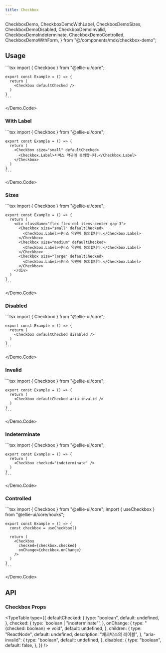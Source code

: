 ```yaml
---
title: Checkbox
---
```


  CheckboxDemo,
  CheckboxDemoWithLabel,
  CheckboxDemoSizes,
  CheckboxDemoDisabled,
  CheckboxDemoInvalid,
  CheckboxDemoIndeterminate,
  CheckboxDemoControlled,
  CheckboxDemoWithForm,
} from "@/components/mdx/checkbox-demo";

## Usage

<Demo>
  <Demo.Preview>
    <CheckboxDemo />
  </Demo.Preview>
  <Demo.Code>
  ```tsx
    import { Checkbox } from "@ellie-ui/core";

    export const Example = () => {
      return (
        <Checkbox defaultChecked />
      )
    }
    ```

  </Demo.Code>
</Demo>

### With Label

<Demo>
  <Demo.Preview>
    <CheckboxDemoWithLabel />
  </Demo.Preview>
  <Demo.Code>
  ```tsx
    import { Checkbox } from "@ellie-ui/core";

    export const Example = () => {
      return (
        <Checkbox size="small" defaultChecked>
          <Checkbox.Label>서비스 약관에 동의합니다.</Checkbox.Label>
        </Checkbox>
      )
    }
    ```

  </Demo.Code>
</Demo>

### Sizes

<Demo>
  <Demo.Preview>
    <CheckboxDemoSizes />
  </Demo.Preview>
  <Demo.Code>
  ```tsx
    import { Checkbox } from "@ellie-ui/core";

    export const Example = () => {
      return (
        <div className="flex flex-col items-center gap-3">
          <Checkbox size="small" defaultChecked>
            <Checkbox.Label>서비스 약관에 동의합니다.</Checkbox.Label>
          </Checkbox>
          <Checkbox size="medium" defaultChecked>
            <Checkbox.Label>서비스 약관에 동의합니다.</Checkbox.Label>
          </Checkbox>
          <Checkbox size="large" defaultChecked>
            <Checkbox.Label>서비스 약관에 동의합니다.</Checkbox.Label>
          </Checkbox>
        </div>
      )
    }
    ```

  </Demo.Code>
</Demo>

### Disabled

<Demo>
  <Demo.Preview>
    <CheckboxDemoDisabled />
  </Demo.Preview>
  <Demo.Code>
  ```tsx
    import { Checkbox } from "@ellie-ui/core";

    export const Example = () => {
      return (
        <Checkbox defaultChecked disabled />
      )
    }
    ```

  </Demo.Code>
</Demo>

### Invalid

<Demo>
  <Demo.Preview>
    <CheckboxDemoInvalid />
  </Demo.Preview>
  <Demo.Code>
  ```tsx
    import { Checkbox } from "@ellie-ui/core";

    export const Example = () => {
      return (
        <Checkbox defaultChecked aria-invalid />
      )
    }
    ```

  </Demo.Code>
</Demo>

### Indeterminate

<Demo>
  <Demo.Preview>
    <CheckboxDemoIndeterminate />
  </Demo.Preview>
  <Demo.Code>
  ```tsx
    import { Checkbox } from "@ellie-ui/core";

    export const Example = () => {
      return (
        <Checkbox checked="indeterminate" />
      )
    }
    ```

  </Demo.Code>
</Demo>

### Controlled

<Demo>
  <Demo.Preview>
    <CheckboxDemoControlled />
  </Demo.Preview>
  <Demo.Code>
  ```tsx
    import { Checkbox } from "@ellie-ui/core";
    import { useCheckbox } from "@ellie-ui/core/hooks";

    export const Example = () => {
      const checkbox = useCheckbox()

      return (
        <Checkbox
          checked={checkbox.checked}
          onChange={checkbox.onChange}
        />
      )
    }
    ```

  </Demo.Code>
</Demo>

## API

### Checkbox Props

<TypeTable
  type={{
    defaultChecked: {
      type: "boolean",
      default: undefined,
    },
    checked: {
      type: 'boolean | "indeterminate"',
    },
    onChange: {
      type: "(checked: boolean) => void",
      default: undefined,
    },
    children: {
      type: "ReactNode",
      default: undefined,
      description: "체크박스의 레이블",
    },
    "aria-invalid": {
      type: "boolean",
      default: undefined,
    },
    disabled: {
      type: "boolean",
      default: false,
    },
  }}
/>
